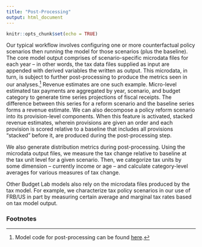 ```yaml
---
title: "Post-Processing"
output: html_document
---
```


```r
knitr::opts_chunk$set(echo = TRUE)
```
Our typical workflow involves configuring one or more counterfactual policy scenarios then running the model for those scenarios (plus the baseline). The core model output comprises of scenario-specific microdata files for each year – in other words, the tax data files supplied as input are appended with derived variables the written as output. This microdata, in turn, is subject to further post-processing to produce the metrics seen in our analyses.[^1] Revenue estimates are one such example. Micro-level estimated tax payments are aggregated by year, scenario, and budget category to generate time series projections of fiscal receipts. The difference between this series for a reform scenario and the baseline series forms a revenue estimate. We can also decompose a policy reform scenario into its provision-level components. When this feature is activated, stacked revenue estimates, wherein provisions are given an order and each provision is scored relative to a baseline that includes all provisions “stacked” before it, are produced during the post-processing step.

We also generate distribution metrics during post-processing. Using the microdata output files, we measure the tax change relative to baseline at the tax unit level for a given scenario. Then, we categorize tax units by some dimension – currently income or age – and calculate category-level averages for various measures of tax change.

Other Budget Lab models also rely on the microdata files produced by the tax model. For example, we characterize tax policy scenarios in our use of FRB/US in part by measuring certain average and marginal tax rates based on tax model output.

### Footnotes
[^1]: Model code for post-processing can be found [here](https://github.com/Budget-Lab-Yale/Tax-Simulator/tree/main/src/data/post_processing).